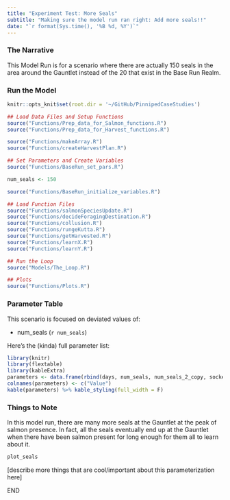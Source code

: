 ```yaml
---
title: "Experiment Test: More Seals"
subtitle: "Making sure the model run ran right: Add more seals!!"
date: "`r format(Sys.time(), '%B %d, %Y')`"
---
```


### The Narrative

This Model Run is for a scenario where there are actually 150 seals in the area around the Gauntlet instead of the 20 that exist in the Base Run Realm.

### Run the Model

```r
knitr::opts_knit$set(root.dir = '~/GitHub/PinnipedCaseStudies')
```

```r

## Load Data Files and Setup Functions 
source("Functions/Prep_data_for_Salmon_functions.R")
source("Functions/Prep_data_for_Harvest_functions.R")

source("Functions/makeArray.R")
source("Functions/createHarvestPlan.R")

## Set Parameters and Create Variables
source("Functions/BaseRun_set_pars.R")

num_seals <- 150

source("Functions/BaseRun_initialize_variables.R")

## Load Function Files
source("Functions/salmonSpeciesUpdate.R")
source("Functions/decideForagingDestination.R")
source("Functions/collusion.R")
source("Functions/rungeKutta.R")
source("Functions/getHarvested.R")
source("Functions/learnX.R")
source("Functions/learnY.R")

## Run the Loop
source("Models/The_Loop.R")

## Plots
source("Functions/Plots.R")
```

### Parameter Table

This scenario is focused on deviated values of:  

* num_seals (`r num_seals`)

Here's the (kinda) full parameter list:
```r
library(knitr)
library(flextable)
library(kableExtra)
parameters <- data.frame(rbind(days, num_seals, num_seals_2_copy, sockeye_escape_rate, chinook_escape_rate, coho_escape_rate, min_fishers, max_fishers, fishery_open, fishery_close, sockeye_fish_rate, chinook_fish_rate, coho_fish_rate, natural_mort, Cmax, alpha))
colnames(parameters) <- c("Value")
kable(parameters) %>% kable_styling(full_width = F)
```

### Things to Note

In this model run, there are many more seals at the Gauntlet at the peak of salmon presence. In fact, all the seals eventually end up at the Gauntlet when there have been salmon present for long enough for them all to learn about it.

```r
plot_seals
```

[describe more things that are cool/important about this parameterization here]

END